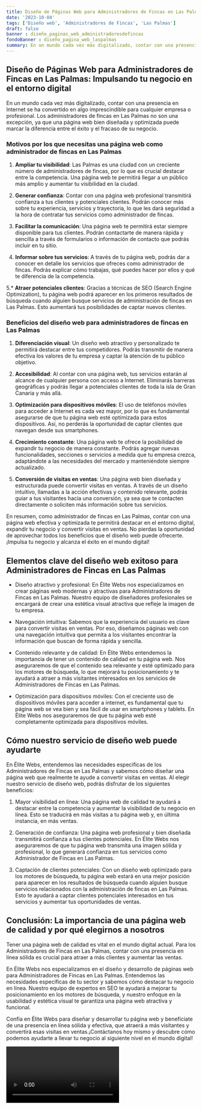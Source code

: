 ```yaml
---
title: Diseño de Páginas Web para Administradores de Fincas en Las Palmas
date: '2023-10-04'
tags: ['Diseño web', 'Administradores de Fincas', 'Las Palmas']
draft: false
banner : diseño_paginas_web_administradoresdefincas
fondoBanner : diseño_pagina_web_laspalmas
summary: En un mundo cada vez más digitalizado, contar con una presencia en Internet se ha convertido en algo imprescindible para cualquier empresa o profesional. Los administradores de fincas en Las Palmas no son una excepción, ya que una página web bien diseñada y optimizada puede marcar la diferencia entre el éxito y el fracaso de su negocio.
---
```


## Diseño de Páginas Web para Administradores de Fincas en Las Palmas: Impulsando tu negocio en el entorno digital

En un mundo cada vez más digitalizado, contar con una presencia en Internet se ha convertido en algo imprescindible para cualquier empresa o profesional. Los administradores de fincas en Las Palmas no son una excepción, ya que una página web bien diseñada y optimizada puede marcar la diferencia entre el éxito y el fracaso de su negocio.

### Motivos por los que necesitas una página web como administrador de fincas en Las Palmas

1. **Ampliar tu visibilidad**: Las Palmas es una ciudad con un creciente número de administradores de fincas, por lo que es crucial destacar entre la competencia. Una página web te permitirá llegar a un público más amplio y aumentar tu visibilidad en la ciudad.

2. **Generar confianza**: Contar con una página web profesional transmitirá confianza a tus clientes y potenciales clientes. Podrán conocer más sobre tu experiencia, servicios y trayectoria, lo que les dará seguridad a la hora de contratar tus servicios como administrador de fincas.

3. **Facilitar la comunicación**: Una página web te permitirá estar siempre disponible para tus clientes. Podrán contactarte de manera rápida y sencilla a través de formularios o información de contacto que podrás incluir en tu sitio.

4. **Informar sobre tus servicios**: A través de tu página web, podrás dar a conocer en detalle los servicios que ofreces como administrador de fincas. Podrás explicar cómo trabajas, qué puedes hacer por ellos y qué te diferencia de la competencia.

5.* **Atraer potenciales clientes**: Gracias a técnicas de SEO (Search Engine Optimization), tu página web podrá aparecer en los primeros resultados de búsqueda cuando alguien busque servicios de administración de fincas en Las Palmas. Esto aumentará tus posibilidades de captar nuevos clientes.

### Beneficios del diseño web para administradores de fincas en Las Palmas

1. **Diferenciación visual**: Un diseño web atractivo y personalizado te permitirá destacar entre tus competidores. Podrás transmitir de manera efectiva los valores de tu empresa y captar la atención de tu público objetivo.

2. **Accesibilidad**: Al contar con una página web, tus servicios estarán al alcance de cualquier persona con acceso a Internet. Eliminarás barreras geográficas y podrás llegar a potenciales clientes de toda la isla de Gran Canaria y más allá.

3. **Optimización para dispositivos móviles**: El uso de teléfonos móviles para acceder a Internet es cada vez mayor, por lo que es fundamental asegurarse de que tu página web esté optimizada para estos dispositivos. Así, no perderás la oportunidad de captar clientes que navegan desde sus smartphones.

4. **Crecimiento constante**: Una página web te ofrece la posibilidad de expandir tu negocio de manera constante. Podrás agregar nuevas funcionalidades, secciones o servicios a medida que tu empresa crezca, adaptándote a las necesidades del mercado y manteniéndote siempre actualizado.

5. **Conversión de visitas en ventas**: Una página web bien diseñada y estructurada puede convertir visitas en ventas. A través de un diseño intuitivo, llamadas a la acción efectivas y contenido relevante, podrás guiar a tus visitantes hacia una conversión, ya sea que te contacten directamente o soliciten más información sobre tus servicios.

En resumen, como administrador de fincas en Las Palmas, contar con una página web efectiva y optimizada te permitirá destacar en el entorno digital, expandir tu negocio y convertir visitas en ventas. No pierdas la oportunidad de aprovechar todos los beneficios que el diseño web puede ofrecerte. ¡Impulsa tu negocio y alcanza el éxito en el mundo digital!

<GifSeo />

<Cta />

## Elementos clave del diseño web exitoso para Administradores de Fincas en Las Palmas

- Diseño atractivo y profesional: En Élite Webs nos especializamos en crear páginas web modernas y atractivas para Administradores de Fincas en Las Palmas. Nuestro equipo de diseñadores profesionales se encargará de crear una estética visual atractiva que refleje la imagen de tu empresa.

- Navegación intuitiva: Sabemos que la experiencia del usuario es clave para convertir visitas en ventas. Por eso, diseñamos páginas web con una navegación intuitiva que permita a los visitantes encontrar la información que buscan de forma rápida y sencilla.

- Contenido relevante y de calidad: En Élite Webs entendemos la importancia de tener un contenido de calidad en tu página web. Nos aseguraremos de que el contenido sea relevante y esté optimizado para los motores de búsqueda, lo que mejorará tu posicionamiento y te ayudará a atraer a más visitantes interesados en los servicios de Administradores de Fincas en Las Palmas.

- Optimización para dispositivos móviles: Con el creciente uso de dispositivos móviles para acceder a internet, es fundamental que tu página web se vea bien y sea fácil de usar en smartphones y tablets. En Élite Webs nos aseguraremos de que tu página web esté completamente optimizada para dispositivos móviles.

## Cómo nuestro servicio de diseño web puede ayudarte

En Élite Webs, entendemos las necesidades específicas de los Administradores de Fincas en Las Palmas y sabemos cómo diseñar una página web que realmente te ayude a convertir visitas en ventas. Al elegir nuestro servicio de diseño web, podrás disfrutar de los siguientes beneficios:

1. Mayor visibilidad en línea: Una página web de calidad te ayudará a destacar entre la competencia y aumentar la visibilidad de tu negocio en línea. Esto se traducirá en más visitas a tu página web y, en última instancia, en más ventas.

2. Generación de confianza: Una página web profesional y bien diseñada transmitirá confianza a tus clientes potenciales. En Élite Webs nos aseguraremos de que tu página web transmita una imagen sólida y profesional, lo que generará confianza en tus servicios como Administrador de Fincas en Las Palmas.

3. Captación de clientes potenciales: Con un diseño web optimizado para los motores de búsqueda, tu página web estará en una mejor posición para aparecer en los resultados de búsqueda cuando alguien busque servicios relacionados con la administración de fincas en Las Palmas. Esto te ayudará a captar clientes potenciales interesados en tus servicios y aumentar tus oportunidades de ventas.

## Conclusión: La importancia de una página web de calidad y por qué elegirnos a nosotros

Tener una página web de calidad es vital en el mundo digital actual. Para los Administradores de Fincas en Las Palmas, contar con una presencia en línea sólida es crucial para atraer a más clientes y aumentar las ventas. 

En Élite Webs nos especializamos en el diseño y desarrollo de páginas web para Administradores de Fincas en Las Palmas. Entendemos las necesidades específicas de tu sector y sabemos cómo destacar tu negocio en línea. Nuestro equipo de expertos en SEO te ayudará a mejorar tu posicionamiento en los motores de búsqueda, y nuestro enfoque en la usabilidad y estética visual te garantiza una página web atractiva y funcional.

Confía en Élite Webs para diseñar y desarrollar tu página web y benefíciate de una presencia en línea sólida y efectiva, que atraerá a más visitantes y convertirá esas visitas en ventas.¡Contáctanos hoy mismo y descubre cómo podemos ayudarte a llevar tu negocio al siguiente nivel en el mundo digital!

<Video />

<CtaBot job='Administradores de Fincas' city='Las Palmas'/>

<Gmaps query='Las Palmas+españa+maps' />